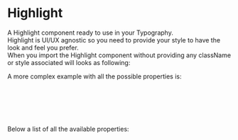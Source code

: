 
<Meta title="DCXLibrary/Typography/Highlight/Documentation" />

# Highlight

A Highlight component ready to use in your Typography.  
Highlight is UI/UX agnostic so you need to provide your style to have the look and feel you prefer.  
When you import the Highlight component without providing any className or style associated will looks as following:  

<Canvas of={HighlightStories.Unstyled} />

A more complex example with all the possible properties is:

```js
<Highlight
  className="my-classname"
  props={{ id: 'my-highlight' }}>
  This is the content of the highlighted text.
</Highlight>  
```

Below a list of all the available properties:

<ArgTypes of={HighlightStories} />
